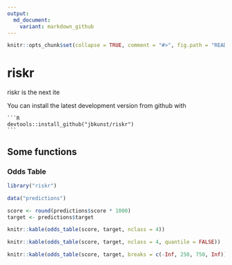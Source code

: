 ```yaml
---
output:
  md_document:
    variant: markdown_github
---
```


<!-- README.md is generated from README.Rmd. Please edit that file -->

```r
knitr::opts_chunk$set(collapse = TRUE, comment = "#>", fig.path = "README-")
```

# riskr

riskr is the next ite

You can install the latest development version from github with

    ```R
    devtools::install_github("jbkunst/riskr")
    ```
## Some functions

### Odds Table

```r
library("riskr")

data("predictions")

score <- round(predictions$score * 1000)
target <- predictions$target

knitr::kable(odds_table(score, target, nclass = 4))

knitr::kable(odds_table(score, target, nclass = 4, quantile = FALSE))

knitr::kable(odds_table(score, target, breaks = c(-Inf, 250, 750, Inf)))


```
